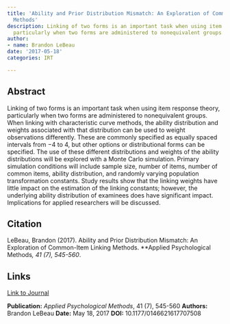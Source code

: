 ```yaml
---
title: 'Ability and Prior Distribution Mismatch: An Exploration of Common-Item Linking
  Methods'
description: Linking of two forms is an important task when using item response theory,
  particularly when two forms are administered to nonequivalent groups.
author:
- name: Brandon LeBeau
date: '2017-05-18'
categories: IRT

---
```


## Abstract

Linking of two forms is an important task when using item response theory, particularly when two forms are administered to nonequivalent groups. When linking with characteristic curve methods, the ability distribution and weights associated with that distribution can be used to weight observations differently. These are commonly specified as equally spaced intervals from −4 to 4, but other options or distributional forms can be specified. The use of these different distributions and weights of the ability distributions will be explored with a Monte Carlo simulation. Primary simulation conditions will include sample size, number of items, number of common items, ability distribution, and randomly varying population transformation constants. Study results show that the linking weights have little impact on the estimation of the linking constants; however, the underlying ability distribution of examinees does have significant impact. Implications for applied researchers will be discussed.

## Citation

LeBeau, Brandon (2017). Ability and Prior Distribution Mismatch: An Exploration of Common-Item Linking Methods. **Applied Psychological Methods*, 41 (7), 545-560*.

## Links

[Link to Journal](http://journals.sagepub.com/doi/full/10.1177/0146621617707508){.pub-link}

::: {.pub-info}
**Publication:** *Applied Psychological Methods*, 41 (7), 545-560  **Authors:** Brandon LeBeau  **Date:** May 18, 2017  **DOI:** 10.1177/0146621617707508
:::


